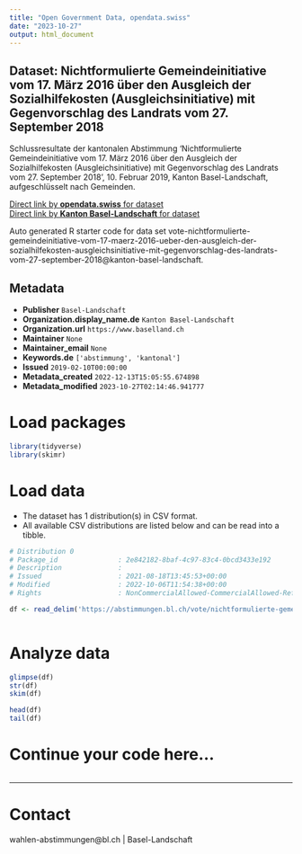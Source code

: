 ```yaml
---
title: "Open Government Data, opendata.swiss"
date: "2023-10-27"
output: html_document
---
```


## Dataset: Nichtformulierte Gemeindeinitiative vom 17. März 2016 über den Ausgleich der Sozialhilfekosten (Ausgleichsinitiative) mit Gegenvorschlag des Landrats vom 27. September 2018

Schlussresultate der kantonalen Abstimmung 'Nichtformulierte Gemeindeinitiative vom 17. März 2016 über den Ausgleich der Sozialhilfekosten (Ausgleichsinitiative) mit Gegenvorschlag des Landrats vom 27. September 2018', 10. Februar 2019, Kanton Basel-Landschaft, aufgeschlüsselt nach Gemeinden.

[Direct link by **opendata.swiss** for dataset](https://opendata.swiss/de/dataset/nichtformulierte-gemeindeinitiative-vom-17-marz-2016-uber-den-ausgleich-der-sozialhilfekos-2018)<br>
[Direct link by **Kanton Basel-Landschaft** for dataset](https://abstimmungen.bl.ch/vote/nichtformulierte-gemeindeinitiative-vom-17-maerz-2016-ueber-den-ausgleich-der-sozialhilfekosten-ausgleichsinitiative-mit-gegenvorschlag-des-landrats-vom-27-september-2018/data)

Auto generated R starter code for data set vote-nichtformulierte-gemeindeinitiative-vom-17-maerz-2016-ueber-den-ausgleich-der-sozialhilfekosten-ausgleichsinitiative-mit-gegenvorschlag-des-landrats-vom-27-september-2018@kanton-basel-landschaft.

## Metadata

- **Publisher** `Basel-Landschaft`
- **Organization.display_name.de** `Kanton Basel-Landschaft`
- **Organization.url** `https://www.baselland.ch`
- **Maintainer** `None`
- **Maintainer_email** `None`
- **Keywords.de** `['abstimmung', 'kantonal']`
- **Issued** `2019-02-10T00:00:00`
- **Metadata_created** `2022-12-13T15:05:55.674898`
- **Metadata_modified** `2023-10-27T02:14:46.941777`


# Load packages

```r

library(tidyverse)
library(skimr)

```

# Load data

-   The dataset has 1 distribution(s) in CSV format.
-   All available CSV distributions are listed below and can be read into a tibble.

```r

# Distribution 0
# Package_id               : 2e842182-8baf-4c97-83c4-0bcd3433e192
# Description              : 
# Issued                   : 2021-08-18T13:45:53+00:00
# Modified                 : 2022-10-06T11:54:38+00:00
# Rights                   : NonCommercialAllowed-CommercialAllowed-ReferenceRequired

df <- read_delim('https://abstimmungen.bl.ch/vote/nichtformulierte-gemeindeinitiative-vom-17-maerz-2016-ueber-den-ausgleich-der-sozialhilfekosten-ausgleichsinitiative-mit-gegenvorschlag-des-landrats-vom-27-september-2018/data-csv')



```

# Analyze data

```r

glimpse(df)
str(df)
skim(df)

head(df)
tail(df)

```

# Continue your code here...

```r

```

------------------------------------------------------------------------

# Contact

wahlen-abstimmungen@bl.ch | Basel-Landschaft
